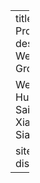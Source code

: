 ---
title: "ISS608 VA Project"
description: |
  Welcome to Our Group Project Blog!
  
  We are Group 4 - Hulwana Binte Saifulzaman, Lee Xiao Qi & Yeo Kim Siang.
  
site: distill::distill_website
---